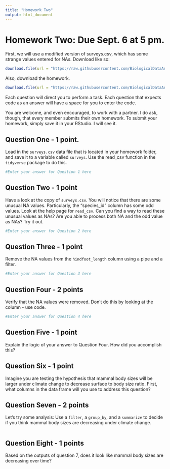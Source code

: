 ```yaml
---
title: "Homework Two"
output: html_document
---
```


# Homework Two: Due Sept. 6 at 5 pm.

First, we will use a modified version of surveys.csv, which has some strange values entered for NAs. Download like so: 


```r
download.file(url = "https://raw.githubusercontent.com/BiologicalDataAnalysis2019/2023/main/data/surveys.csv", destfile = "/cloud/project/homeworks/surveys.csv")
```

Also, download the homework. 
```r
download.file(url = "https://raw.githubusercontent.com/BiologicalDataAnalysis2019/2023/main/vignettes/homework_2.Rmd", destfile = "/cloud/project/homeworks/homework_2.Rmd")
```


Each question will direct you to perform a task. Each question that expects code as an answer will have a space for you to enter the code. 

You are welcome, and even encouraged, to work with a partner. I do ask, though, that every member submits their own homework. To submit your homework, simply save it in your RStudio. I will see it.


## Question One - 1 point.

Load in the `surveys.csv` data file that is located in your homework folder, and save it to a variable called `surveys`. Use the read_csv function in the `tidyverse` package to do this.

```r
#Enter your answer for Question 1 here

```

## Question Two - 1 point

Have a look at the copy of `surveys.csv`. You will notice that there are some unusual NA values. Particularly, the "species_id" column has some odd values. Look at the help page for `read_csv`. Can you find a way to read these unusual values as NAs? Are you able to process both NA and the odd value as NAs? Try it out.
```r
#Enter your answer for Question 2 here

```

## Question Three - 1 point

Remove the NA values from the `hindfoot_length` column using a pipe and a filter.
```r
#Enter your answer for Question 3 here

```

## Question Four - 2 points

Verify that the NA values were removed. Don't do this by looking at the column - use code.
```r
#Enter your answer for Question 4 here

```

## Question Five - 1 point

Explain the logic of your answer to Question Four. How did you accomplish this? 


## Question Six - 1 point

Imagine you are testing the hypothesis that mammal body sizes will be larger under climate change to decrease surface to body size ratio. First, what columns in the data frame will you use to address this question? 


## Question Seven - 2 points

Let's try some analysis: Use a `filter`, a `group_by`, and a `summarize` to decide if you think mammal body sizes are decreasing under climate change.

```r


```

## Question Eight - 1 points

Based on the outputs of question 7, does it look like mammal body sizes are decreasing over time?
